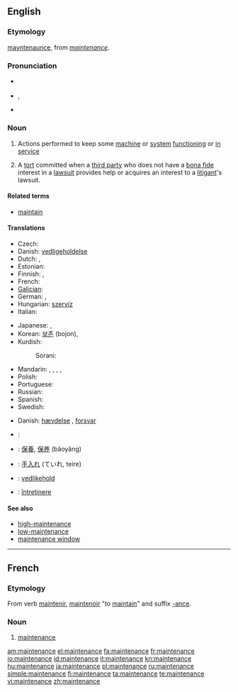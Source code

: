 {{wikipedia}}
==English==

===Etymology===
{{etyl|enm}} [[mayntenaunce]], from {{etyl|fro}} ''[[#French|maintenance]]''.

===Pronunciation===
* {{a|Canada}} {{IPA|/ˈmeɪntɪnəns/}}
* {{IPA|/ˈmeɪntənəns/}}, {{SAMPA|/"meInt@n@ns/}}
* {{audio|En-us-maintenance.ogg|Audio (US)}}

===Noun===
{{en-noun}}

# Actions performed to keep some [[machine]] or [[system]] [[functioning]] or [[in service]]
# {{legal}} A [[tort]] committed when a [[third party]] who does not have a [[bona fide]] interest in a [[lawsuit]] provides help or acquires an interest to a [[litigant]]'s lawsuit.

====Related terms====
* [[maintain]]

====Translations====
{{trans-top|keeping a machine in service}}
* Czech: {{t-|cs|údržba|f}}
* Danish: [[vedligeholdelse]] {{c}}
* Dutch: {{t+|nl|onderhoud|n}}, {{t-|nl|handhaving|f}}
* Estonian: {{t|et|hooldus}}
* Finnish: {{t-|fi|huolto}}, {{t+|fi|kunnossapito}}
* French: {{t+|fr|entretien|m}}
* [[Galician]]: {{t|gl|mantemento|xs=Galician}} {{m}}
* German: {{t|de| Instandhaltung |f}}, {{t-|de|Wartung|f}}
* Hungarian: [[szervíz]]
* Italian: {{t+|it|manutenzione|f}}
{{trans-mid}}
* Japanese: {{t-|ja|保守|tr=hoshu}}, {{t+|ja|維持|tr=iji}}
* Korean: [[보존]] (bojon),  {{t|ko|보존|tr=bojon|sc=Kore}}
* Kurdish:
*: Sorani: {{t|ku|خزمه‌ت|tr=xizmet|sc=ku-Arab}}
* Mandarin: {{t|zh|保養|sc=Hani}},  {{t|zh|保养|tr=bǎoyǎng|sc=Hani}},  {{t|zh|維持|sc=Hani}},  {{t|zh|维持|tr=wéichí|sc=Hani}},  {{t|zh|保守|tr=bǎoshǒu|sc=Hani}}
* Polish: {{t-|pl|konserwacja|f}}
* Portuguese: {{t|pt|manutenção|f}}
* Russian: {{t+|ru|обслуживание|n|tr=obsluživanije}}
* Spanish: {{t-|es|mantenimiento|m}}
* Swedish: {{t|sv|underhåll|n}}
{{trans-bottom}}

{{trans-top|tort}}
* Danish: [[hævdelse]] {{c}}, [[forsvar]] {{n}}
{{trans-mid}}
{{trans-bottom}}

{{checktrans-top}}
* {{ttbc|Arabic}}: {{Arab|[[صيانة]]}} {{IPAchar|(ʂiyāna)}} {{f}}
* {{ttbc|Chinese}}: [[保養]], [[保养]] (bǎoyǎng)
* {{ttbc|Japanese}}: [[手入れ]] (ていれ, teire)
* {{ttbc|Norwegian}}: [[vedlikehold]]
* {{ttbc|Romanian}}: [[întreţinere]] {{f}}
{{trans-bottom}}

====See also====
* [[high-maintenance]]
* [[low-maintenance]]
* [[maintenance window]]

----

==French==

===Etymology===
From verb [[maintenir]], [[maintenoir]] "to [[maintain]]" and suffix [[-ance]].

===Noun===
{{fr-noun|f}}

# [[#English|maintenance]]

[[am:maintenance]]
[[el:maintenance]]
[[fa:maintenance]]
[[fr:maintenance]]
[[io:maintenance]]
[[id:maintenance]]
[[it:maintenance]]
[[kn:maintenance]]
[[hu:maintenance]]
[[ja:maintenance]]
[[pl:maintenance]]
[[ru:maintenance]]
[[simple:maintenance]]
[[fi:maintenance]]
[[ta:maintenance]]
[[te:maintenance]]
[[vi:maintenance]]
[[zh:maintenance]]